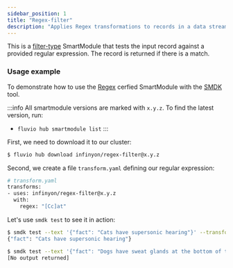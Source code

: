```yaml
---
sidebar_position: 1
title: "Regex-filter"
description: "Applies Regex transformations to records in a data stream."
---
```


This is a [filter-type] SmartModule that tests the input record against a provided regular expression. The record is returned if there is a match.

### Usage example

To demonstrate how to use the [Regex] cerfied SmartModule with the [SMDK] tool. 

:::info
All smartmodule versions are marked with `x.y.z`. To find the latest version, run:
*  `fluvio hub smartmodule list`
:::

First, we need to download it to our cluster:

```bash copy="fl"
$ fluvio hub download infinyon/regex-filter@x.y.z
```

Second, we create a file `transform.yaml` defining our regular expression:

```bash
# transform.yaml
transforms:
- uses: infinyon/regex-filter@x.y.z
  with:
    regex: "[Cc]at" 
```

Let's use `smdk test` to see it in action:


```bash copy="fl"
$ smdk test --text '{"fact": "Cats have supersonic hearing"}' --transforms-file ./transform.yaml
{"fact": "Cats have supersonic hearing"}
```

```bash copy="fl"
$ smdk test --text '{"fact": "Dogs have sweat glands at the bottom of their paws"}' --transforms-file ./transform.yaml
[No output returned]
```

[filter-type]: /docs/latest/connectors/smartmodules/features/operators/filter
[Regex]: /docs/latest/hub/smartmodules/regex
[SMDK]: smartmodules/smdk.mdx